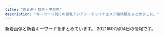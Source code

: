 ```yaml
---
title: "恵比寿・目黒・中目黒"
description: "キーワード別にの巨乳アジアン・チャイナエステ嬢情報をまとめました。"
---
```


新着画像と新着キーワードをまとめています。
2021年07月04日の情報です。

<DmmAffiliateIns />
<KeywordTable
  shops={
    [
    {
        "url": "http://angel.jpn.cm/",
        "station": "JR\u76ee\u9ed2\u99c5\u6771\u53e3",
        "name": "Angel-\u30a8\u30f3\u30b8\u30a7\u30eb-",
        "keywords": {
            "C": 41,
            "85": 5,
            "D": 28,
            "89": 3,
            "88": 3,
            "86": 10,
            "F": 1,
            "87": 2,
            "84": 3,
            "90": 1,
            "E": 3
        },
        "img_links": [
            "http://angel.jpn.cm/photos/sites/3/2016/08/staff28.jpg",
            "http://angel.jpn.cm/photos/sites/3/2016/08/staff7a.jpg",
            "http://angel.jpn.cm/photos/sites/3/2020/06/2020061515170635.jpg",
            "http://angel.jpn.cm/images/nbj3.jpg",
            "http://angel.jpn.cm/images/room7.jpg",
            "http://angel.jpn.cm/photos/sites/3/2016/09/72670992207769698.jpg",
            "http://angel.jpn.cm/photos/sites/3/2021/02/2021021714005240.jpg",
            "http://angel.jpn.cm/photos/sites/3/2016/10/staff01.jpg",
            "http://angel.jpn.cm/photos/sites/3/2019/11/201911181407260.jpg",
            "http://angel.jpn.cm/photos/sites/3/2017/11/2017112010234266.jpg",
            "http://angel.jpn.cm/images/room4.jpg",
            "http://angel.jpn.cm/photos/sites/3/2016/08/staff29a.jpg",
            "http://angel.jpn.cm/photos/sites/3/2017/05/8.jpg",
            "http://angel.jpn.cm/photos/sites/3/2019/12/2019122718552333.jpg",
            "http://angel.jpn.cm/images/room5.jpg",
            "http://angel.jpn.cm/photos/sites/3/2019/11/2019111814073465.jpg",
            "http://angel.jpn.cm/photos/sites/3/2016/08/staff7.jpg",
            "http://angel.jpn.cm/photos/sites/3/2019/06/2019060510404179.jpg",
            "http://angel.jpn.cm/photos/sites/3/2016/08/staff8a.jpg",
            "http://angel.jpn.cm/photos/sites/3/2017/01/1.jpg",
            "http://angel.jpn.cm/photos/sites/3/2017/03/2.jpg",
            "http://angel.jpn.cm/photos/sites/3/2016/08/staff21.jpg",
            "http://angel.jpn.cm/photos/sites/3/2021/02/2021022516024747.jpg",
            "http://angel.jpn.cm/images/mobile.jpg",
            "http://angel.jpn.cm/images/s_link.png",
            "http://angel.jpn.cm/images/s_pick.png",
            "http://angel.jpn.cm/photos/sites/3/2016/08/staff2.jpg",
            "http://angel.jpn.cm/photos/sites/3/2016/08/staff39.jpg",
            "http://angel.jpn.cm/photos/sites/3/2016/08/staff11.jpg",
            "http://angel.jpn.cm/photos/sites/3/2016/08/staff8.jpg",
            "http://angel.jpn.cm/photos/sites/3/2016/08/staff14.jpg",
            "http://angel.jpn.cm/photos/sites/3/2016/08/staff5.jpg",
            "http://angel.jpn.cm/images/top02.jpg",
            "http://angel.jpn.cm/photos/sites/3/2016/09/staff40.jpg",
            "http://angel.jpn.cm/photos/sites/3/2016/08/staff21a.jpg",
            "http://angel.jpn.cm/photos/sites/3/2018/06/2018062105525655.jpg",
            "http://angel.jpn.cm/images/info.jpg",
            "http://angel.jpn.cm/photos/sites/3/2018/11/201811011331167.jpg",
            "http://angel.jpn.cm/photos/sites/3/2016/08/staff4.jpg",
            "http://angel.jpn.cm/photos/sites/3/2017/04/1.jpg",
            "http://angel.jpn.cm/photos/sites/3/2017/11/201711280608539.jpg",
            "http://angel.jpn.cm/images/room6.jpg",
            "http://angel.jpn.cm/photos/sites/3/2019/07/2019071213431954.jpg",
            "http://angel.jpn.cm/photos/sites/3/2016/10/staff01a.jpg",
            "http://angel.jpn.cm/images/s_mobile.png",
            "http://angel.jpn.cm/images/girl-z1.jpg",
            "http://angel.jpn.cm/photos/sites/3/2019/06/201906051042276.jpg",
            "http://angel.jpn.cm/photos/sites/3/2020/09/2020092511154515.jpg",
            "http://angel.jpn.cm/photos/sites/3/2017/12/201712270537317.jpg",
            "http://angel.jpn.cm/photos/sites/3/2016/09/staff40a.jpg",
            "http://angel.jpn.cm/photos/sites/3/2016/08/staff25.jpg",
            "http://angel.jpn.cm/photos/sites/3/2016/08/staff37.jpg",
            "http://angel.jpn.cm/photos/sites/3/2016/08/staff23.jpg",
            "http://angel.jpn.cm/photos/sites/3/2016/08/staff3a.jpg",
            "http://angel.jpn.cm/photos/sites/3/2019/07/2019071016030711.jpg",
            "http://angel.jpn.cm/images/s_staff.png",
            "http://cdn.dino-es.com/images/logo/150x40DinoEs.png",
            "http://angel.jpn.cm/photos/sites/3/2018/06/2018061601280885.jpg",
            "http://angel.jpn.cm/images/s_news.png",
            "http://angel.jpn.cm/photos/sites/3/2019/10/2019100910242499.jpg",
            "http://angel.jpn.cm/photos/sites/3/2016/08/staff3.jpg",
            "http://angel.jpn.cm/photos/sites/3/2018/06/2018061505064271.jpg",
            "http://angel.jpn.cm/photos/sites/3/2018/06/2018061505064251.jpg",
            "http://angel.jpn.cm/photos/sites/3/2016/08/staff22a.jpg",
            "http://angel.jpn.cm/photos/sites/3/2019/12/2019122718552430.jpg",
            "http://angel.jpn.cm/images/girl-z2.jpg",
            "http://angel.jpn.cm/photos/sites/3/2016/08/staff35.jpg",
            "http://angel.jpn.cm/photos/sites/3/2016/08/staff36g.jpg",
            "http://angel.jpn.cm/photos/sites/3/2016/08/staff25a.jpg",
            "http://angel.jpn.cm/photos/sites/3/2016/08/staff4a.jpg",
            "http://angel.jpn.cm/images/room3.jpg",
            "http://angel.jpn.cm/photos/sites/3/2016/08/staff28a.jpg",
            "http://angel.jpn.cm/photos/sites/3/2016/08/staff5a.jpg",
            "http://angel.jpn.cm/photos/sites/3/2016/08/staff38.jpg",
            "http://angel.jpn.cm/images/room2.jpg",
            "http://angel.jpn.cm/photos/sites/3/2016/08/staff29.jpg",
            "http://angel.jpn.cm/images/top01.jpg",
            "http://angel.jpn.cm/images/room1.jpg",
            "http://angel.jpn.cm/photos/sites/3/2016/08/staff24.jpg",
            "http://angel.jpn.cm/photos/sites/3/2016/08/staff36h.jpg",
            "http://angel.jpn.cm/photos/sites/3/2019/12/2019122718552413.jpg",
            "http://angel.jpn.cm/photos/sites/3/2018/09/2018091001155585.jpg",
            "http://angel.jpn.cm/photos/sites/3/2016/08/staff22.jpg"
        ]
    },
    {
        "url": "https://meguro-babel.com/",
        "station": "JR\u76ee\u9ed2\u99c5\u6771\u53e3",
        "name": "\u30d0\u30d9\u30eb",
        "keywords": {},
        "img_links": [
            "https://meguro-babel.com/girl/15.jpg",
            "https://meguro-babel.com/images/room/photo03.jpg",
            "https://meguro-babel.com/images/topimg4.jpg",
            "https://meguro-babel.com/topics/img/156-1.jpg",
            "https://meguro-babel.com/images/room/photo01.jpg",
            "https://meguro-babel.com/images/img_1.jpg",
            "https://meguro-babel.com/topics/img/157-1.jpg",
            "https://meguro-babel.com/topics/img/158-1.jpg",
            "https://meguro-babel.com/topics/img/159-2.jpg",
            "https://meguro-babel.com/images/qr.jpg",
            "https://meguro-babel.com/girl/1.jpg",
            "https://meguro-babel.com/girl/21.jpg",
            "https://meguro-babel.com/girl/9.jpg",
            "https://meguro-babel.com/images/room/photo04.jpg",
            "https://meguro-babel.com/girl/7.jpg",
            "https://meguro-babel.com/girl/4.jpg",
            "https://meguro-babel.com/images/room/photo02.jpg",
            "https://meguro-babel.com/girl/24.jpg",
            "https://meguro-babel.com/girl/2.jpg",
            "https://meguro-babel.com/topics/img/145-1.jpg",
            "https://meguro-babel.com/girl/5.jpg",
            "https://meguro-babel.com/girl/8.jpg"
        ]
    },
    {
        "keywords": {
            "E": 2,
            "85": 4,
            "C": 7,
            "G": 2,
            "88": 3,
            "87": 1,
            "86": 4,
            "D": 8
        },
        "station": "JR\u76ee\u9ed2\u99c5\u6771\u53e3",
        "name": "\u307f\u3086\u304d",
        "url": "http://iyashi-kokoro.info/",
        "img_links": [
            "http://iyashi-kokoro.info/img/acc1.jpg",
            "http://iyashi-kokoro.info/img/acc4.jpg",
            "http://iyashi-kokoro.info/i/img/r4.jpg",
            "http://iyashi-kokoro.info/img/st64.jpg",
            "http://iyashi-kokoro.info/img/acc2.jpg",
            "http://iyashi-kokoro.info/img/fla.jpg",
            "http://iyashi-kokoro.info/i/img/s2.jpg",
            "http://iyashi-kokoro.info/img/acc3.jpg",
            "http://iyashi-kokoro.info/img/st60.jpg",
            "http://iyashi-kokoro.info/img/st63.jpg",
            "http://iyashi-kokoro.info/i/img/acc2.jpg",
            "http://iyashi-kokoro.info/img/s65.jpg",
            "http://iyashi-kokoro.info/i/img/acc4.jpg",
            "http://iyashi-kokoro.info/i/img/r1.jpg",
            "http://iyashi-kokoro.info/img/s60.jpg",
            "http://iyashi-kokoro.info/i/img/r2.jpg",
            "http://iyashi-kokoro.info/img/s61.jpg",
            "http://iyashi-kokoro.info/img/s63.jpg",
            "http://iyashi-kokoro.info/i/img/r6.jpg",
            "http://iyashi-kokoro.info/i/img/st61.jpg",
            "http://iyashi-kokoro.info/img/cam.jpg",
            "http://iyashi-kokoro.info/img/s62.jpg",
            "http://iyashi-kokoro.info/i/img/acc3.jpg",
            "http://iyashi-kokoro.info/i/img/st64.jpg",
            "http://iyashi-kokoro.info/img/mo.png",
            "http://iyashi-kokoro.info/i/img/st63.jpg",
            "http://iyashi-kokoro.info/i/img/r5.jpg",
            "http://iyashi-kokoro.info/i/img/acc1.jpg",
            "http://iyashi-kokoro.info/i/img/st65.jpg",
            "http://iyashi-kokoro.info/img/s64.jpg",
            "http://iyashi-kokoro.info/img/botton.jpg",
            "http://iyashi-kokoro.info/i/img/r3.jpg",
            "http://iyashi-kokoro.info/i/img/s1.jpg",
            "http://iyashi-kokoro.info/img/st61.jpg",
            "http://iyashi-kokoro.info/i/img/st62.jpg",
            "http://iyashi-kokoro.info/i/img/st60.jpg",
            "http://iyashi-kokoro.info/img/st62.jpg",
            "http://iyashi-kokoro.info/i/img/s3.jpg",
            "http://iyashi-kokoro.info/i/img/s4.jpg",
            "http://iyashi-kokoro.info/img/st65.jpg"
        ]
    },
    {
        "keywords": {
            "\u4e73": 2
        },
        "url": "https://eminalhealthbeautysalon.amebaownd.com/",
        "name": "Eminal beauty \u30b5\u30ed\u30f3",
        "img_links": [],
        "station": "JR\u76ee\u9ed2\u99c5\u897f\u53e3"
    },
    {
        "img_links": [
            "http://onlyone.tyo.cm/photos/sites/5/2021/03/2021030316101626.jpg",
            "http://onlyone.tyo.cm/images/line.jpg",
            "http://onlyone.tyo.cm/photos/sites/5/2018/08/2018082407542866.jpg",
            "http://onlyone.tyo.cm/photos/sites/5/2018/11/2018110713255310.jpg",
            "http://onlyone.tyo.cm/photos/sites/5/2019/08/2019082610481667.jpg",
            "http://onlyone.tyo.cm/photos/sites/5/2020/09/2020092617301564.jpg",
            "http://onlyone.tyo.cm/photos/sites/5/2020/09/2020092510524025.jpg",
            "http://onlyone.tyo.cm/photos/sites/5/2019/02/2019022310345266.jpg",
            "http://onlyone.tyo.cm/photos/sites/5/2020/09/2020092510523998.jpg",
            "http://onlyone.tyo.cm/photos/sites/5/2020/07/2020070215334437.jpg",
            "http://onlyone.tyo.cm/photos/sites/5/2018/03/2018031607430562.jpg",
            "http://onlyone.tyo.cm/photos/sites/5/2020/01/2020011413501066.jpg",
            "http://onlyone.tyo.cm/photos/sites/5/2018/06/2018062904050630.jpg",
            "http://onlyone.tyo.cm/images/new.jpg",
            "http://onlyone.tyo.cm/photos/sites/5/2019/07/2019070616424775.jpg",
            "http://onlyone.tyo.cm/photos/sites/5/2020/05/2020051419324761.jpg",
            "http://onlyone.tyo.cm/photos/sites/5/2019/11/2019110105153240.jpg",
            "http://onlyone.tyo.cm/photos/sites/5/2021/03/2021030316101022.jpg",
            "http://onlyone.tyo.cm/images/s_link.png",
            "http://onlyone.tyo.cm/images/acc1.jpg",
            "http://onlyone.tyo.cm/photos/sites/5/2019/02/2019022310334774.jpg",
            "http://onlyone.tyo.cm/photos/sites/5/2021/05/2021050615551714.jpg",
            "http://onlyone.tyo.cm/photos/sites/5/2021/02/2021021810240848.jpg",
            "http://onlyone.tyo.cm/images/s_staff.png",
            "http://onlyone.tyo.cm/photos/sites/5/2018/11/2018112110301745.jpg",
            "http://onlyone.tyo.cm/images/room4.jpg",
            "http://onlyone.tyo.cm/photos/sites/5/2021/06/2021060717212051.jpg",
            "http://onlyone.tyo.cm/photos/sites/5/2019/01/2019013017371133.jpg",
            "http://onlyone.tyo.cm/photos/sites/5/2019/02/2019022310350119.jpg",
            "http://onlyone.tyo.cm/photos/sites/5/2018/08/2018080308152252.jpg",
            "http://onlyone.tyo.cm/photos/sites/5/2019/06/2019060510384975.jpg",
            "http://onlyone.tyo.cm/photos/sites/5/2019/08/2019080815010066.jpg",
            "http://onlyone.tyo.cm/photos/sites/5/2019/12/2019121715483135.jpg",
            "http://onlyone.tyo.cm/photos/sites/5/2019/11/2019112117013754.jpg",
            "http://onlyone.tyo.cm/photos/sites/5/2020/02/2020022610121615.jpg",
            "http://onlyone.tyo.cm/photos/sites/5/2019/07/2019070711031982.jpg",
            "http://onlyone.tyo.cm/photos/sites/5/2019/05/2019052911352557.jpg",
            "http://onlyone.tyo.cm/photos/sites/5/2021/06/2021062815385599.jpg",
            "http://onlyone.tyo.cm/photos/sites/5/2018/07/2018071709241386.jpg",
            "http://onlyone.tyo.cm/photos/sites/5/2020/03/2020031716151746.jpg",
            "http://onlyone.tyo.cm/photos/sites/5/2019/03/2019030418403098.jpg",
            "http://onlyone.tyo.cm/photos/sites/5/2021/02/2021022515094363.jpg",
            "http://onlyone.tyo.cm/photos/sites/5/2020/01/2020011412572423.jpg",
            "http://onlyone.tyo.cm/photos/sites/5/2020/09/2020092510523723.jpg",
            "http://onlyone.tyo.cm/images/acc3.jpg",
            "http://onlyone.tyo.cm/photos/sites/5/2019/01/2019011814353078.jpg",
            "http://onlyone.tyo.cm/photos/sites/5/2020/07/2020070217061815.jpg",
            "http://onlyone.tyo.cm/photos/sites/5/2020/09/2020090210405221.jpg",
            "http://onlyone.tyo.cm/photos/sites/5/2018/09/2018092710191274.jpg",
            "http://onlyone.tyo.cm/photos/sites/5/2021/02/2021022216501749.jpg",
            "http://onlyone.tyo.cm/photos/sites/5/2019/12/2019120510353312.jpg",
            "http://onlyone.tyo.cm/photos/sites/5/2020/01/2020011413500417.jpg",
            "http://onlyone.tyo.cm/images/top.png",
            "http://onlyone.tyo.cm/photos/sites/5/2018/10/201810181432433.jpg",
            "http://onlyone.tyo.cm/photos/sites/5/2019/06/2019060510472559.jpg",
            "http://onlyone.tyo.cm/photos/sites/5/2017/11/2017112708111797.jpg",
            "http://onlyone.tyo.cm/images/room1.jpg",
            "http://onlyone.tyo.cm/images/acc4.jpg",
            "http://onlyone.tyo.cm/photos/sites/5/2020/09/2020092218541894.jpg",
            "http://onlyone.tyo.cm/photos/sites/5/2021/02/202102181024101.jpg",
            "http://onlyone.tyo.cm/images/room2.jpg",
            "http://onlyone.tyo.cm/photos/sites/5/2019/05/2019050915292562.jpg",
            "http://onlyone.tyo.cm/images/room3.jpg",
            "http://onlyone.tyo.cm/images/acc2.jpg",
            "http://onlyone.tyo.cm/photos/sites/5/2021/02/202102201049167.jpg",
            "http://onlyone.tyo.cm/photos/sites/5/2020/06/2020060815500896.jpg",
            "http://onlyone.tyo.cm/photos/sites/5/2019/11/2019110105152849.jpg"
        ],
        "name": "OnlyOne",
        "url": "http://onlyone.tyo.cm/",
        "keywords": {
            "D": 25,
            "86": 8,
            "F": 1,
            "83": 5,
            "C": 4,
            "E": 3,
            "87": 6,
            "88": 4,
            "85": 8,
            "84": 1
        },
        "station": "JR\u76ee\u9ed2\u99c5\u897f\u53e3"
    },
    {
        "keywords": {
            "C": 8,
            "D": 6
        },
        "url": "https://lumia.tokyo/",
        "name": "Lumia\uff5e\u30eb\u30df\u30a2",
        "station": "\u4e2d\u76ee\u9ed2\u99c5",
        "img_links": [
            "https://lumia.tokyo/images/slide/main_slide_campaign_sp.jpg",
            "https://lumia.tokyo/images/therapist/th_rin.jpg",
            "https://lumia.tokyo/images/therapist/th_rei.jpg",
            "https://lumia.tokyo/images/slide/new_open_sp.jpg",
            "https://lumia.tokyo/images/therapist/th_hina.jpg",
            "https://lumia.tokyo/images/therapist/th_mio2.jpg",
            "https://lumia.tokyo/images/therapist/th_miyuki.jpg",
            "https://lumia.tokyo/images/therapist/th_haruka.jpg",
            "https://lumia.tokyo/images/therapist/th_miya.jpg",
            "https://lumia.tokyo/images/therapist/th_hina2.jpg",
            "https://lumia.tokyo/images/therapist/th_mio.jpg"
        ]
    },
    {
        "station": "JR\u76ee\u9ed2\u99c5\u6771\u53e3",
        "img_links": [
            "http://kintsuki.este88.com/gals/rei1.jpg",
            "http://kintsuki.este88.com/gals/yuyu1.jpg",
            "http://kintsuki.este88.com/images/r04.jpg",
            "http://kintsuki.este88.com/gals/rina1.jpg",
            "http://kintsuki.este88.com/images/ph1.jpg",
            "http://kintsuki.este88.com/images/r02.jpg",
            "http://kintsuki.este88.com/gals/kixyoko1.jpg",
            "http://kintsuki.este88.com/gals/momo1.jpg",
            "http://kintsuki.este88.com/gals/koyuki1.jpg",
            "http://kintsuki.este88.com/gals/kana1.jpg",
            "http://kintsuki.este88.com/images/r01.jpg",
            "http://kintsuki.este88.com/gals/mika1.jpg",
            "http://kintsuki.este88.com/gals/kaori1.jpg"
        ],
        "name": "\u91d1\u306e\u6708",
        "url": "http://kintsuki.este88.com/",
        "keywords": {}
    },
    {
        "keywords": {},
        "img_links": [
            "http://www.himawari-aroma.xyz/images/staff/3/ami.png",
            "http://www.himawari-aroma.xyz/images/shop/4/1.jpg",
            "http://www.himawari-aroma.xyz/images/13.png",
            "http://www.himawari-aroma.xyz/images/shop/1.png",
            "http://www.himawari-aroma.xyz/images/sys.jpg",
            "http://www.himawari-aroma.xyz/images/shop/4/2.jpg",
            "http://www.himawari-aroma.xyz/images/staff/3/mayu.png",
            "http://www.himawari-aroma.xyz/images/psd/off.jpg"
        ],
        "url": "http://www.himawari-aroma.xyz/",
        "station": "JR\u6075\u6bd4\u5bff\u99c5\u897f\u53e3",
        "name": "\u3072\u307e\u308f\u308a"
    },
    {
        "url": "http://www.oasis.esjoho.com/",
        "keywords": {
            "C": 14,
            "D": 6,
            "85": 2,
            "87": 4,
            "86": 2
        },
        "img_links": [
            "http://www.oasis.esjoho.com/files/001-02.jpg",
            "http://www.oasis.esjoho.com/files/004.jpg",
            "http://www.oasis.esjoho.com/img/btn_side_mobile.jpg",
            "http://www.oasis.esjoho.com/files/004-02.jpg",
            "http://www.oasis.esjoho.com/files/002-02.jpg",
            "http://www.oasis.esjoho.com/img/ttl_news.png",
            "http://www.oasis.esjoho.com/img/ttl_info.png",
            "http://www.oasis.esjoho.com/img/btn_blog.png",
            "http://www.oasis.esjoho.com/files/001.jpg",
            "http://www.oasis.esjoho.com/img/goback.jpg",
            "http://www.oasis.esjoho.com/img/pickup.jpg",
            "http://www.oasis.esjoho.com/files/005-02.jpg",
            "http://www.oasis.esjoho.com/img/tel.png",
            "http://www.oasis.esjoho.com/files/002.jpg",
            "http://www.oasis.esjoho.com/files/005.jpg"
        ],
        "station": "\u897f\u5c0f\u5c71\u99c5",
        "name": "\u7652\u3057\u5bb6"
    },
    {
        "name": "\u685c\u6e80\u958b",
        "url": "http://sakuram.jpest.net/",
        "img_links": [
            "http://sakuram.jpest.net/images/tit_massage.jpg",
            "http://sakuram.jpest.net/images/tit_new.jpg",
            "http://sakuram.jpest.net/images/acc.jpg",
            "http://sakuram.jpest.net/images/c9.jpg",
            "http://sakuram.jpest.net/images/sp_tit_pick.jpg",
            "http://sakuram.jpest.net/images/c8.jpg",
            "http://sakuramadmin.jpest.net/uploads//2021051616283953-e1621182530874.jpeg",
            "http://sakuramadmin.jpest.net/uploads//2021031911072093-e1616152076234.jpeg",
            "http://sakuram.jpest.net/images/c7.jpg",
            "http://sakuramadmin.jpest.net/uploads//2021060403001280.jpg",
            "http://sakuramadmin.jpest.net/uploads//2021063011322544.jpg",
            "http://sakuram.jpest.net/images/c3.jpg",
            "http://sakuram.jpest.net/images/c4.jpg",
            "http://sakuram.jpest.net/images/tit_pro.jpg",
            "http://sakuramadmin.jpest.net/uploads//2021051616285979-e1621182557998.jpeg",
            "http://sakuramadmin.jpest.net/uploads//2021050608205136-e1620289297840.jpeg",
            "http://sakuram.jpest.net/images/c1.jpg",
            "http://sakuram.jpest.net/images/c6.jpg",
            "http://sakuram.jpest.net/images/tel.png",
            "http://sakuram.jpest.net/images/c5.jpg",
            "http://sakuram.jpest.net/images/tit_staff.jpg",
            "http://sakuramadmin.jpest.net/uploads//2021031911082377-e1616152110616.jpeg",
            "http://sakuram.jpest.net/images/tit_sch.jpg",
            "http://sakuram.jpest.net/images/sp_tit_new.jpg",
            "http://sakuram.jpest.net/images/sp_tit_pro.jpg",
            "http://sakuramadmin.jpest.net/uploads//2021062605453037.jpg",
            "http://sakuramadmin.jpest.net/uploads//2021051906122737-scaled-e1621404764474.jpeg",
            "http://sakuram.jpest.net/images/c2.jpg",
            "http://sakuram.jpest.net/images/sp_tit_massage.jpg",
            "http://sakuram.jpest.net/images/sp_tit_staff.jpg",
            "http://sakuramadmin.jpest.net/uploads//202106100529247.jpg",
            "http://sakuram.jpest.net/images/g0.jpg",
            "http://sakuram.jpest.net/images/top.jpg"
        ],
        "keywords": {
            "E": 1,
            "C": 1,
            "86": 1
        },
        "station": "JR\u6075\u6bd4\u5bff\u897f\u53e3"
    },
    {
        "url": "http://ms-mens.com/",
        "keywords": {
            "C": 7
        },
        "img_links": [
            "http://ms-mens.com/img/access/road02.jpg",
            "http://ms-mens.com/pic/topimg3.jpg",
            "http://ms-mens.com/pic/head.jpg",
            "http://ms-mens.com/staff/sayuri/01.jpg",
            "http://ms-mens.com/img/access/road03.jpg",
            "http://ms-mens.com/img/access/roaddm.png",
            "http://ms-mens.com/img/access/road01.jpg",
            "http://ms-mens.com/img/conmsg.png",
            "http://ms-mens.com/pic/topimg2.jpg",
            "http://ms-mens.com/img/ttl_concept.png",
            "http://ms-mens.com/staff/yuri/01.jpg",
            "http://ms-mens.com/pic/topimg1.jpg",
            "http://ms-mens.com/img/foot.jpg",
            "http://ms-mens.com/img/mainft.jpg",
            "http://ms-mens.com/img/ttl_staff.png",
            "http://ms-mens.com/staff/aya/01.jpg"
        ],
        "station": "JR\u6075\u6bd4\u5bff\u99c5\u897f\u53e3",
        "name": "\u30c8\u30f3\u30c8\u30f3"
    },
    {
        "name": "\u30b9\u30ef\u30a4\u30e4\u30fc",
        "url": "http://www.ourstarts.site/",
        "station": "JR\u6075\u6bd4\u5bff\u99c5\u897f\u53e3",
        "keywords": {},
        "img_links": [
            "http://www.ourstarts.site/templets/default/images/t3.jpg",
            "http://www.ourstarts.site/templets/default/picture/head_tell.png",
            "http://www.ourstarts.site/templets/default/picture/staff.png",
            "http://www.ourstarts.site/uploads/210619/1-210619104J5c3.jpg",
            "http://www.ourstarts.site/uploads/180917/1-1P91G6122J28.jpg",
            "http://www.ourstarts.site/templets/default/images/t1.jpg",
            "http://www.ourstarts.site/templets/default/images/t2.jpg",
            "http://www.ourstarts.site/uploads/210619/1-210619104Z4200.jpg",
            "http://www.ourstarts.site/templets/default/picture/right.png",
            "http://www.ourstarts.site/uploads/allimg/200729/1-200H9141229.jpg",
            "http://www.ourstarts.site/templets/default/picture/news.png",
            "http://www.ourstarts.site/templets/default/picture/right1.png",
            "http://www.ourstarts.site/uploads/allimg/200729/1-200H9141213.jpg",
            "http://www.ourstarts.site/templets/default/picture/timg (1).png",
            "http://www.ourstarts.site/uploads/210619/1-210619104R11a.jpg",
            "http://www.ourstarts.site/templets/default/picture/close.png",
            "http://www.ourstarts.site/templets/default/picture/tel_contact.png",
            "http://www.ourstarts.site/templets/default/picture/foot_tel.png",
            "http://www.ourstarts.site/uploads/allimg/200729/1-200H9141912.jpg"
        ]
    },
    {
        "url": "http://victoria.tyo.cm/",
        "name": "Victoria\u30fb\u30d3\u30af\u30c8\u30ea\u30a2",
        "keywords": {
            "G": 1,
            "83": 8,
            "82": 2,
            "E": 3,
            "93": 1,
            "D": 20,
            "86": 9,
            "85": 8,
            "F": 1,
            "C": 8,
            "87": 4,
            "89": 1
        },
        "img_links": [
            "http://victoria.tyo.cm/images/face.jpg",
            "http://victoria.tyo.cm/photos/sites/13/2018/12/2018122701570643.jpg",
            "http://victoria.tyo.cm/photos/sites/13/2018/12/2018122904411765.jpg",
            "http://victoria.tyo.cm/photos/sites/13/2019/06/2019061005275095.jpg",
            "http://victoria.tyo.cm/photos/sites/13/2019/12/2019120904521737.jpg",
            "http://victoria.tyo.cm/photos/sites/13/2019/12/2019120106181894.jpg",
            "http://victoria.tyo.cm/photos/sites/13/2019/01/2019012509505197.jpg",
            "http://victoria.tyo.cm/photos/sites/13/2018/12/2018121502493953.jpg",
            "http://victoria.tyo.cm/photos/sites/13/2019/01/2019010506293526.jpg",
            "http://victoria.tyo.cm/photos/sites/13/2019/10/2019101403232834.jpg",
            "https://www.a-side.com/ad/koko/include/banner/koko_125x125.png",
            "http://victoria.tyo.cm/photos/sites/13/2019/02/2019021206543056.jpg",
            "http://victoria.tyo.cm/images/pick.jpg",
            "http://victoria.tyo.cm/photos/sites/13/2020/02/2020021307433041.jpg",
            "http://victoria.tyo.cm/images/room1.jpg",
            "http://victoria.tyo.cm/images/room2.jpg",
            "http://victoria.tyo.cm/photos/sites/13/2020/01/2020012005552181.jpg",
            "http://victoria.tyo.cm/photos/sites/13/2019/02/2019021407162693.jpg",
            "http://victoria.tyo.cm/photos/sites/13/2020/02/2020020104570910.jpg",
            "http://victoria.tyo.cm/photos/sites/13/2020/10/2020100803550565.jpg",
            "http://victoria.tyo.cm/photos/sites/13/2019/12/2019120406433710.jpg",
            "http://victoria.tyo.cm/photos/sites/13/2019/01/2019012509534353.jpg",
            "http://victoria.tyo.cm/photos/sites/13/2019/10/2019100904082968.jpg",
            "http://victoria.tyo.cm/photos/sites/13/2018/12/2018122904422525.jpg",
            "http://victoria.tyo.cm/photos/sites/13/2020/02/202002030340133.jpg",
            "http://victoria.tyo.cm/images/room3.jpg",
            "http://victoria.tyo.cm/photos/sites/13/2019/01/2019012108071242.jpg",
            "http://victoria.tyo.cm/photos/sites/13/2020/01/2020011205500461.jpg",
            "http://victoria.tyo.cm/photos/sites/13/2019/02/2019022703022355.jpg",
            "http://victoria.tyo.cm/images/s_staff.png",
            "http://victoria.tyo.cm/photos/sites/13/2019/07/2019070206503156.jpg",
            "http://victoria.tyo.cm/images/top.jpg",
            "http://victoria.tyo.cm/photos/sites/13/2018/12/2018121502493879.jpg",
            "http://victoria.tyo.cm/images/news.jpg",
            "http://victoria.tyo.cm/photos/sites/13/2021/02/2021021509575615.jpg",
            "http://victoria.tyo.cm/photos/sites/13/2020/01/2020011104241542.jpg",
            "http://victoria.tyo.cm/photos/sites/13/2018/12/2018121502493814.jpg",
            "http://victoria.tyo.cm/photos/sites/13/2019/08/2019080607062415.jpg",
            "http://victoria.tyo.cm/photos/sites/13/2020/03/2020031904101259.jpg",
            "http://victoria.tyo.cm/photos/sites/13/2020/01/2020012005552622.jpg",
            "http://victoria.tyo.cm/photos/sites/13/2019/05/201905100639429.jpg",
            "http://victoria.tyo.cm/images/room4.jpg",
            "http://victoria.tyo.cm/photos/sites/13/2019/12/2019120904521188.jpg",
            "http://victoria.tyo.cm/photos/sites/13/2019/04/2019041807165826.jpg",
            "http://victoria.tyo.cm/photos/sites/13/2019/01/2019010506292922.jpg",
            "http://victoria.tyo.cm/photos/sites/13/2018/12/2018121502493847.jpg",
            "http://victoria.tyo.cm/photos/sites/13/2019/04/2019040304024424.jpg",
            "http://victoria.tyo.cm/photos/sites/13/2019/01/2019011103510521.jpg",
            "http://victoria.tyo.cm/images/mobile.jpg",
            "http://victoria.tyo.cm/photos/sites/13/2019/10/2019100904083557.jpg",
            "http://victoria.tyo.cm/photos/sites/13/2018/12/2018122701570616.jpg"
        ],
        "station": "JR\u76ee\u9ed2\u99c5\u6771\u53e3"
    },
    {
        "keywords": {
            "D": 19,
            "C": 37
        },
        "img_links": [
            "http://with-you.tyo.cm/photos/sites/6/2021/06/2021061716551798.jpg",
            "http://with-you.tyo.cm/photos/sites/6/2019/11/2019112916075124.jpg",
            "http://with-you.tyo.cm/images/s_recuit.jpg",
            "http://with-you.tyo.cm/photos/sites/6/2019/11/2019112517121980.jpg",
            "http://with-you.tyo.cm/photos/sites/6/2019/11/2019112916080552.jpg",
            "http://with-you.tyo.cm/photos/sites/6/2019/10/2019102716505281.jpg",
            "http://with-you.tyo.cm/photos/sites/6/2019/12/2019121914290846.jpg",
            "http://with-you.tyo.cm/photos/sites/6/2019/11/2019110107573374.jpg",
            "http://with-you.tyo.cm/photos/sites/6/2019/10/2019102716505124.jpg",
            "http://with-you.tyo.cm/photos/sites/6/2019/02/2019021818395644.jpg",
            "http://with-you.tyo.cm/photos/sites/6/2019/12/2019121017051599.jpg",
            "http://with-you.tyo.cm/photos/sites/6/2019/12/2019121017051597.jpg",
            "http://with-you.tyo.cm/images/s_news.jpg",
            "http://with-you.tyo.cm/photos/sites/6/2019/11/2019110806175615.jpg",
            "http://with-you.tyo.cm/images/s_pick.jpg",
            "http://with-you.tyo.cm/photos/sites/6/2019/11/2019110108001772.jpg",
            "http://with-you.tyo.cm/photos/sites/6/2019/03/2019030615474648.jpg",
            "http://with-you.tyo.cm/photos/sites/6/2019/02/2019021816145119.jpg",
            "http://with-you.tyo.cm/photos/sites/6/2019/06/2019060510455732.jpg",
            "http://with-you.tyo.cm/photos/sites/6/2019/11/2019112916075813.jpg",
            "http://with-you.tyo.cm/photos/sites/6/2019/11/2019110108002447.jpg",
            "http://with-you.tyo.cm/photos/sites/6/2020/03/2020032714542799.jpg",
            "http://with-you.tyo.cm/photos/sites/6/2021/04/2021041715082929.jpg",
            "http://with-you.tyo.cm/photos/sites/6/2019/02/2019021818404723.jpg",
            "http://with-you.tyo.cm/images/s_staff.jpg",
            "http://with-you.tyo.cm/photos/sites/6/2019/12/2019121914290210.jpg",
            "http://with-you.tyo.cm/photos/sites/6/2021/06/2021061716551137.jpg",
            "http://with-you.tyo.cm/photos/sites/6/2019/11/2019110107572662.jpg",
            "http://with-you.tyo.cm/photos/sites/6/2020/03/2020032714573892.jpg",
            "http://with-you.tyo.cm/photos/sites/6/2020/06/2020061515330329.jpg",
            "http://with-you.tyo.cm/photos/sites/6/2019/02/2019021816155116.jpg",
            "http://with-you.tyo.cm/photos/sites/6/2019/11/2019111915264046.jpg",
            "http://with-you.tyo.cm/photos/sites/6/2019/11/2019112214502832.jpg",
            "http://with-you.tyo.cm/photos/sites/6/2019/11/2019111915264240.jpg",
            "http://with-you.tyo.cm/photos/sites/6/2019/11/2019112517122617.jpg",
            "http://with-you.tyo.cm/photos/sites/6/2019/11/2019110806175734.jpg",
            "http://with-you.tyo.cm/photos/sites/6/2019/11/2019110606012817.jpg",
            "http://with-you.tyo.cm/photos/sites/6/2020/06/2020061515324852.jpg",
            "http://with-you.tyo.cm/photos/sites/6/2019/11/2019112214503286.jpg",
            "http://with-you.tyo.cm/images/s_link.jpg",
            "http://with-you.tyo.cm/images/top.png",
            "http://with-you.tyo.cm/photos/sites/6/2020/09/2020092511214697.jpg"
        ],
        "url": "http://with-you.tyo.cm",
        "station": "JR\u76ee\u9ed2\u99c5\u6771\u53e3",
        "name": "With you\u30fb\u30a6\u30a3\u30ba\u30e6\u30fc"
    },
    {
        "img_links": [
            "http://nakamegurofun.com/files/008fa9d.jpg",
            "http://nakamegurofun.com/files/007-020964.jpg",
            "http://nakamegurofun.com/files/005fa9d.jpg",
            "http://nakamegurofun.com/files/0084f22.jpg",
            "http://nakamegurofun.com/files/0034f22.jpg",
            "http://nakamegurofun.com/files/003fa9d.jpg",
            "http://nakamegurofun.com/files/008-030964.jpg",
            "http://nakamegurofun.com/images/shop/shop01.jpg",
            "http://nakamegurofun.com/images/s4.jpg",
            "http://nakamegurofun.com/files/0054f22.jpg",
            "http://nakamegurofun.com/images/shop/shop04.jpg",
            "http://nakamegurofun.com/images/s2.jpg",
            "http://nakamegurofun.com/files/0024f22.jpg",
            "http://nakamegurofun.com/files/003-030964.jpg",
            "http://nakamegurofun.com/images/zi_staff.png",
            "http://nakamegurofun.com/images/xian.png",
            "http://nakamegurofun.com/files/0070964.jpg",
            "http://nakamegurofun.com/images/shop/shop02.jpg",
            "http://nakamegurofun.com/images/s3.jpg",
            "http://nakamegurofun.com/images/s1.jpg",
            "http://nakamegurofun.com/images/tel.png",
            "http://nakamegurofun.com/files/0020964.jpg",
            "http://nakamegurofun.com/images/infotiao1.jpg",
            "http://nakamegurofun.com/images/zi_massage.png",
            "http://nakamegurofun.com/files/002fa9d.jpg",
            "http://nakamegurofun.com/files/0080964.jpg",
            "http://nakamegurofun.com/files/0050964.jpg",
            "http://nakamegurofun.com/files/008-020964.jpg",
            "http://nakamegurofun.com/files/003-020964.jpg",
            "http://nakamegurofun.com/files/006-030964.jpg",
            "http://nakamegurofun.com/files/0030964.jpg",
            "http://nakamegurofun.com/files/005-030964.jpg",
            "http://nakamegurofun.com/images/shop/shop03.jpg",
            "http://nakamegurofun.com/files/0074f22.jpg",
            "http://nakamegurofun.com/images/s5.jpg",
            "http://nakamegurofun.com/images/main_top.png",
            "http://nakamegurofun.com/files/0064f22.jpg",
            "http://nakamegurofun.com/files/006fa9d.jpg",
            "http://nakamegurofun.com/files/007-030964.jpg",
            "http://nakamegurofun.com/files/006-020964.jpg",
            "http://nakamegurofun.com/images/service91a6.png",
            "http://nakamegurofun.com/images/main_bottom.png",
            "http://nakamegurofun.com/files/007fa9d.jpg",
            "http://nakamegurofun.com/files/002-020964.jpg",
            "http://nakamegurofun.com/files/0060964.jpg",
            "http://nakamegurofun.com/files/005-020964.jpg",
            "http://nakamegurofun.com/files/002-030964.jpg"
        ],
        "name": "Flower \uff5e\u30d5\u30e9\u30ef\u30fc\uff5e",
        "url": "http://nakamegurofun.com/",
        "station": "\u4e2d\u76ee\u9ed2\u99c5\u897f\u53e3",
        "keywords": {
            "D": 5,
            "87": 4,
            "C": 1,
            "88": 1,
            "85": 1
        }
    }
]
}
/>
<DmmAffiliateScript />
